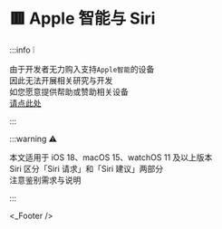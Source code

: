 
# 🟥 Apple 智能与 Siri

:::info ❕

由于开发者无力购入支持`Apple智能`的设备  
因此无法开展相关研究与开发  
如您愿意提供帮助或赞助相关设备  
[请点此处](https://afdian.com/a/HashBrown)  

:::

:::warning ⚠️

本文适用于 iOS 18、macOS 15、watchOS 11 及以上版本  
Siri 区分「Siri 请求」和「Siri 建议」两部分  
注意鉴别需求与说明

:::

<Siri />
<_Footer />
